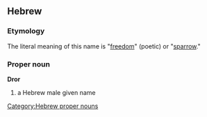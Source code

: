 ==Hebrew==
===Etymology===
The literal meaning of this name is "[[freedom]]" (poetic) or "[[sparrow]]."

===Proper noun===
'''Dror'''
#a Hebrew male given name

[[Category:Hebrew proper nouns]]